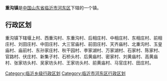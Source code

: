 '''重沟镇'''是[[中华人民共和国|中国]][[山东省|山东省]][[临沂市|临沂市]][[河东区|河东区]]下辖的一个镇。

== 行政区划 ==

重沟镇下辖堰上村、西重沟村、东重沟村、后相庄村、中相庄村、东相庄村、前相庄村、刘田庄村、中田庄村、大三官庙村、前田庄村、天齐庙村、北重沟村、玉皇庙村、庙前村、东孙家庄村、秋干园村、李家湖村、万家湖村、石家村、陈家村、官路村、伏庄村、新集子村、石桥头村、后黄庙村、密家村、刘黄庙村、高黄庙村、张家坊头村、吴家坊头村、王家坊头村、前黄庙村、马官庄村、田庄村。

{{山东小作品}}
{{临沂市河东区行政区划}}

[[Category:临沂乡级行政区划|Category:临沂乡级行政区划]]
[[Category:临沂市河东区行政区划|Category:临沂市河东区行政区划]]